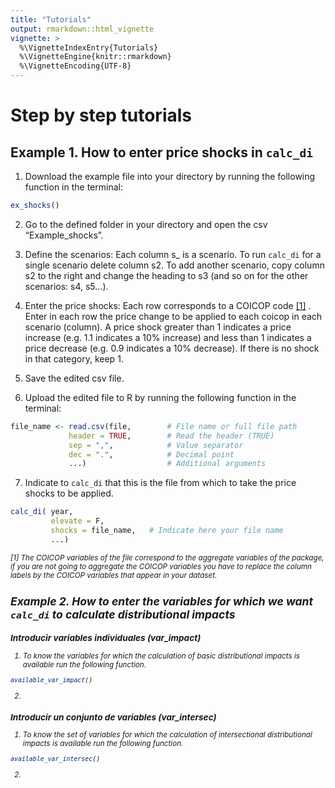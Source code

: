 ```yaml
---
title: "Tutorials"
output: rmarkdown::html_vignette
vignette: >
  %\VignetteIndexEntry{Tutorials}
  %\VignetteEngine{knitr::rmarkdown}
  %\VignetteEncoding{UTF-8}
---
```


# Step by step tutorials

## Example 1. How to enter price shocks in `calc_di`

1. Download the example file into your 	directory by running the following function in the terminal:

``` r
ex_shocks() 
``` 

2. Go to the defined folder in your directory and open the csv "Example_shocks". 

3. Define the scenarios: Each column s_ is a scenario. To run `calc_di` for a single scenario delete column s2. To add another scenario, copy column s2 to the right and change the heading to s3 (and so on for the other scenarios: s4, s5...). 

4. Enter the price shocks: Each row corresponds to a COICOP code [[1]](#1) . Enter in each row the price change to be applied to each coicop in each scenario (column).  A price shock greater than 1 indicates a price increase (e.g. 1.1 indicates a 10% increase) and less than 1 indicates a price decrease (e.g. 0.9 indicates a 10% decrease). If there is no shock in that category, keep 1.

5. Save the edited csv file.

6. Upload the edited file to R by running the following function in the terminal:
``` r
file_name <- read.csv(file,        # File name or full file path
	         header = TRUE,        # Read the header (TRUE)
	         sep = ",",            # Value separator
	         dec = ".",            # Decimal point
	         ...)                  # Additional arguments
``` 

7.  Indicate to `calc_di` that this is the file from which to take the price shocks to be applied.
``` r
calc_di( year,                 
		 elevate = F,
		 shocks = file_name,   # Indicate here your file name
		 ...)
``` 

<small><i>  <a  name="1">[1]</a> The COICOP variables of the file correspond to the aggregate variables of the package, if you are not going to aggregate the COICOP variables you have to replace the column labels by the COICOP variables that appear in your dataset.

## Example 2. How to enter the variables for which we want `calc_di` to calculate distributional impacts

###  Introducir variables individuales (var_impact)

1. To know the variables for which the calculation of basic distributional impacts is available run the following function.  
```r
available_var_impact()
```
2. 

### Introducir un conjunto de variables (var_intersec)

1. To know the set of variables for which the calculation of intersectional distributional impacts is available run the following function.  
```r
available_var_intersec()
```
2.
